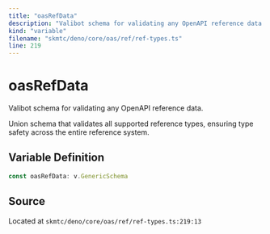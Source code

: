 ```yaml
---
title: "oasRefData"
description: "Valibot schema for validating any OpenAPI reference data."
kind: "variable"
filename: "skmtc/deno/core/oas/ref/ref-types.ts"
line: 219
---
```


# oasRefData

Valibot schema for validating any OpenAPI reference data.

Union schema that validates all supported reference types,
ensuring type safety across the entire reference system.

## Variable Definition

```typescript
const oasRefData: v.GenericSchema
```

## Source

Located at `skmtc/deno/core/oas/ref/ref-types.ts:219:13`
